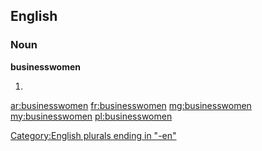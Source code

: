 ==English==

===Noun===
'''businesswomen'''
# {{plural of|businesswoman}}

[[Category:English plurals ending in "-en"]]

[[ar:businesswomen]]
[[fr:businesswomen]]
[[mg:businesswomen]]
[[my:businesswomen]]
[[pl:businesswomen]]